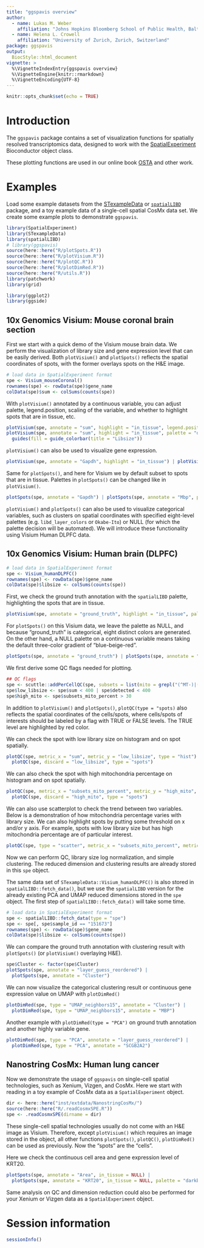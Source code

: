 ```yaml
---
title: "ggspavis overview"
author: 
  - name: Lukas M. Weber
    affiliation: "Johns Hopkins Bloomberg School of Public Health, Baltimore, USA"
  - name: Helena L. Crowell
    affiliation: "University of Zurich, Zurich, Switzerland"
package: ggspavis
output: 
  BiocStyle::html_document
vignette: >
  %\VignetteIndexEntry{ggspavis overview}
  %\VignetteEngine{knitr::rmarkdown}
  %\VignetteEncoding{UTF-8}
---
```


```r
knitr::opts_chunk$set(echo = TRUE)
```

# Introduction

The `ggspavis` package contains a set of visualization functions for spatially resolved transcriptomics data, designed to work with the [SpatialExperiment](https://bioconductor.org/packages/SpatialExperiment) Bioconductor object class.

These plotting functions are used in our online book [OSTA](https://lmweber.org/OSTA-book/) and other work.

# Examples

Load some example datasets from the [STexampleData](https://bioconductor.org/packages/STexampleData) or [`spatialLIBD`](https://research.libd.org/spatialLIBD/) package, and a toy example data of a single-cell spatial CosMx data set. We create some example plots to demonstrate `ggspavis`.

```r
library(SpatialExperiment)
library(STexampleData)
library(spatialLIBD)
# library(ggspavis)
source(here::here("R/plotSpots.R"))
source(here::here("R/plotVisium.R"))
source(here::here("R/plotQC.R"))
source(here::here("R/plotDimRed.R"))
source(here::here("R/utils.R"))
library(patchwork)
library(grid)

library(ggplot2)
library(ggside)
```

## 10x Genomics Visium: Mouse coronal brain section

First we start with a quick demo of the Visium mouse brain data. We perform the visualization of library size and gene expression level that can be easily derived. Both `plotVisium()` and `plotSpots()` reflects the spatial coordinates of spots, with the former overlays spots on the H&E image.

```r
# load data in SpatialExperiment format
spe <- Visium_mouseCoronal()
rownames(spe) <- rowData(spe)$gene_name
colData(spe)$sum <- colSums(counts(spe))
```

With `plotVisium()` annotated by a continuous variable, you can adjust palette, legend.position, scaling of the variable, and whether to highlight spots that are in tissue, etc.

```r
plotVisium(spe, annotate = "sum", highlight = "in_tissue", legend.position = "left") |
plotVisium(spe, annotate = "sum", highlight = "in_tissue", palette = "darkred")+
  guides(fill = guide_colorbar(title = "Libsize"))
```

`plotVisium()` can also be used to visualize gene expression.

```r
plotVisium(spe, annotate = "Gapdh", highlight = "in_tissue") | plotVisium(spe, annotate = "Mbp", highlight = "in_tissue")
```

Same for `plotSpots()`, and here for Visium we by default subset to spots that are in tissue. Palettes in `plotSpots()` can be changed like in `plotVisium()`.

```r
plotSpots(spe, annotate = "Gapdh") | plotSpots(spe, annotate = "Mbp", palette = "viridis")
```

`plotVisium()` and `plotSpots()` can also be used to visualize categorical variables, such as clusters on spatial coordinates with specified eight-level palettes (e.g. `libd_layer_colors` or `Okabe-Ito`) or NULL (for which the palette decision will be automated). We will introduce these functionality using Visium Human DLPFC data.

## 10x Genomics Visium: Human brain (DLPFC)
```r
# load data in SpatialExperiment format
spe <- Visium_humanDLPFC()
rownames(spe) <- rowData(spe)$gene_name
colData(spe)$libsize <- colSums(counts(spe))
```

First, we check the ground truth annotation with the `spatialLIBD` palette, highlighting the spots that are in tissue.

```r
plotVisium(spe, annotate = "ground_truth", highlight = "in_tissue", palette = "libd_layer_colors")
```

For `plotSpots()` on this Visium data, we leave the palette as NULL, and because "ground_truth" is categorical, eight distinct colors are generated. On the other hand, a NULL palette on a continuous variable means taking the default three-color gradient of "blue-beige-red".

```r
plotSpots(spe, annotate = "ground_truth") | plotSpots(spe, annotate = "libsize") + ggtitle("Library size")
```

We first derive some QC flags needed for plotting.

```r
## QC flags
spe <- scuttle::addPerCellQC(spe, subsets = list(mito = grepl("(^MT-)|(^mt-)", rowData(spe)$gene_name)))
spe$low_libsize <- spe$sum < 400 | spe$detected < 400
spe$high_mito <- spe$subsets_mito_percent > 30
```

In addition to `plotVisium()` and `plotSpots()`, `plotQC(type = "spots)` also reflects the spatial coordinates of the cells/spots, where cells/spots of interests should be labeled by a flag with TRUE or FALSE levels. The TRUE level are highlighted by red color.

We can check the spot with low library size on histogram and on spot spatially.

```r
plotQC(spe, metric_x = "sum", metric_y = "low_libsize", type = "hist") | 
  plotQC(spe, discard = "low_libsize", type = "spots")
```

We can also check the spot with high mitochondria percentage on histogram and on spot spatially.

```r
plotQC(spe, metric_x = "subsets_mito_percent", metric_y = "high_mito", type = "hist") | 
  plotQC(spe, discard = "high_mito", type = "spots")
```

We can also use scatterplot to check the trend between two variables. Below is a demonstration of how mitochondria percentage varies with library size. We can also highlight spots by putting some threshold on x and/or y axis. For example, spots with low library size but has high mitochondria percentage are of particular interest.

```r
plotQC(spe, type = "scatter", metric_x = "subsets_mito_percent", metric_y = "sum", threshold_x = 30, threshold_y = 400)
```

Now we can perform QC, library size log normalization, and simple clustering. The reduced dimension and clustering results are already stored in this `spe` object.

The same data set of `STexampleData::Visium_humanDLPFC()` is also stored in `spatialLIBD::fetch_data()`, but we use the `spatialLIBD` version for the already existing PCA and UMAP reduced dimensions stored in the `spe` object. The first step of `spatialLIBD::fetch_data()` will take some time.

```r
# load data in SpatialExperiment format
spe <- spatialLIBD::fetch_data(type = "spe")
spe <- spe[, spe$sample_id == "151673"]
rownames(spe) <- rowData(spe)$gene_name
colData(spe)$libsize <- colSums(counts(spe))
```

We can compare the ground truth annotation with clustering result with `plotSpots()` (or `plotVisium()` overlaying H&E).

```r
spe$Cluster <- factor(spe$Cluster)
plotSpots(spe, annotate = "layer_guess_reordered") |
  plotSpots(spe, annotate = "Cluster")
```

We can now visualize the categorical clustering result or continuous gene expression value on UMAP with `plotDimRed()`

```r
plotDimRed(spe, type = "UMAP_neighbors15", annotate = "Cluster") | 
  plotDimRed(spe, type = "UMAP_neighbors15", annotate = "MBP")
```

Another example with `plotDimRed(type = "PCA")` on ground truth annotation and another highly variable gene.

```r
plotDimRed(spe, type = "PCA", annotate = "layer_guess_reordered") | 
  plotDimRed(spe, type = "PCA", annotate = "SCGB2A2")
```

## Nanostring CosMx: Human lung cancer

Now we demonstrate the usage of `ggspavis` on single-cell spatial technologies, such as Xenium, Vizgen, and CosMx. Here we start with reading in a toy example of CosMx data as a `SpatialExperiment` object.

```r
dir <- here::here("inst/extdata/NanostringCosMx/")
source(here::here("R/.readCosmxSPE.R"))
spe <- .readCosmxSPE(dirname = dir)
```

These single-cell spatial technologies usually do not come with an H&E image as Visium. Therefore, except `plotVisium()` which requires an image stored in the object, all other functions `plotSpots()`, `plotQC()`, `plotDimRed()` can be used as previously. Now the "spots" are the "cells".

Here we check the continuous cell area and gene expression level of KRT20.

```r
plotSpots(spe, annotate = "Area", in_tissue = NULL) | 
  plotSpots(spe, annotate = "KRT20", in_tissue = NULL, palette = "darkblue")
```

Same analysis on QC and dimension reduction could also be performed for your Xenium or Vizgen data as a `SpatialExperiment` object.

# Session information

```r
sessionInfo()
```

